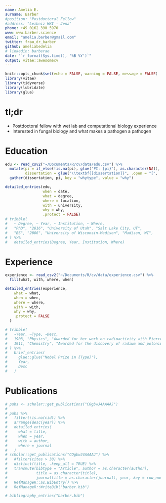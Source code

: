 ```yaml
---
name: Amelia E. 
surname: Barber
#position: "Postdoctoral Fellow"
#address: "Leibniz HKI - Jena"
phone: +49 0162 390 5970
www: www.barber.science
email: "amelia.barber@gmail.com"
twitter: frau_dr_barber
github: ameliabedelia
# linkedin: barberae
date: "`r format(Sys.time(), '%B %Y')`"
output: vitae::awesomecv
---
```


```r
knitr::opts_chunk$set(echo = FALSE, warning = FALSE, message = FALSE)
library(vitae)
library(tidyverse)
library(lubridate)
library(glue)
```

# tl;dr

 * Postdoctoral fellow with wet lab and computational biology experience
 * Interested in fungal biology and what makes a pathogen a pathogen

# Education

```r
edu <- read_csv2("~/Documents/R/cv/data/edu.csv") %>% 
  mutate(pi = if_else(!is.na(pi), glue("PI: {pi}"), as.character(NA)),
         dissertation = glue("\\textbf{[dissertation]}", .open = "[", .close = "]")) %>% 
  gather(dissertation, pi, key = "whytype", value = "why")

detailed_entries(edu,
                 when = date,
                 what = degree,
                 where = location,
                 with = university,
                 why = why,
                 .protect = FALSE)
# tribble(
#   ~ Degree, ~ Year, ~ Institution, ~ Where,
#   "PhD", "2016", "University of Utah", "Salt Lake City, UT", 
#   "BS", "2006", "University of Wisconsin-Madison", "Madison, WI",
# ) %>% 
#   detailed_entries(Degree, Year, Institution, Where)
```

# Experience

```r
experience <- read_csv2("~/Documents/R/cv/data/experience.csv") %>%
  fill(what, with, where, when)

detailed_entries(experience,
    what = what,
    when = when,
    where = where,
    with = with,
    why = why,
    .protect = FALSE
  )

# tribble(
#   ~Year, ~Type, ~Desc,
#   1903, "Physics", "Awarded for her work on radioactivity with Pierre Curie and Henri Becquerel",
#   1911, "Chemistry", "Awarded for the discovery of radium and polonium"
# ) %>% 
#   brief_entries(
#     glue::glue("Nobel Prize in {Type}"),
#     Year, 
#     Desc
#   )
```

# Publications

```r
# pubs <- scholar::get_publications("COgbwJ4AAAAJ") 
#   
# pubs %>% 
#   filter(!is.na(cid)) %>% 
#   arrange(desc(year)) %>%
#   detailed_entries(
#     what = title,
#     when = year,
#     with = author,
#     where = journal
#   )
# scholar::get_publications("COgbwJ4AAAAJ") %>%
#   #filter(cites > 30) %>%
#   distinct(title, .keep_all = TRUE) %>%
#   transmute(bibtype = "Article", author = as.character(author),
#             title = as.character(title),
#             journaltitle = as.character(journal), year, key = row_number()) %>%
#   RefManageR::as.BibEntry() %>%
#   RefManageR::WriteBib("barber.bib")

# bibliography_entries("barber.bib") 

```
